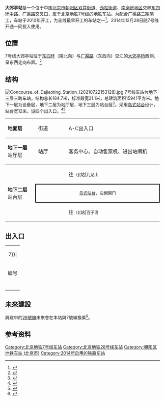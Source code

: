 {{NoteTA
|G1=Railway}}
{{Infobox station
|name = 大郊亭
|eng_name = Dajiaoting
|livery = 
|linecolour = {{北京地铁颜色|7}}
|linecolour2 = {{北京地铁颜色|28}}
|image = Platform of Dajiaoting Station (20210722153024).jpg
|caption = 大郊亭站站台
|former = 
|country = {{PRC}}
|borough = [[北京市|北京市]][[朝阳区_(北京市)|朝阳区]][[双井街道_(北京市)|双井街道]]、[[劲松街道|劲松街道]]、[[南磨房地区|南磨房地区]]交界
|address = [[北京四环路|东四环中路]]、[[广渠路|广渠路]]交叉口西侧
|coordinates = {{Coord|39.89207|116.48164|type:railwaystation_region:CN-11_source:GoogleMaps|display=inline,title}}
|elevation = 
|operator = [[北京市地铁运营有限公司|北京市地铁运营有限公司]]
|lines = {{北京地铁线路名|7|SL}}<br />{{北京地铁线路名|28|SL}}（部分建设中）
|distance = 
|platform = 1座[[岛式站台|岛式站台]]
|tracks = 2条
|connections = 公交站：大郊亭桥西、大郊亭桥南
|structure = 地下车站
|hall = 整体式站厅
|depth = 
|levels = 
|interchange = 
|exits = 3個
|elevator = 
|escalator = 
|architect = 
|architectural_style = 
|colour = 绿色
|type = 
|status = 运营中
|code = 
|zone = 
|classification = 
|website = 
|built = 
|opened = 2014年12月28日
|pass_year = 
|passengers = 
|trains = 
|station_hours = 
|hours = 
|first = {{北京地铁线路名|7|S}}
:往{{北京地铁起讫站|7|L}}：05:25
:往{{北京地铁起讫站|7|R}}：05:59
|last = {{北京地铁线路名|7|S}}
:往{{北京地铁起讫站|7|L}}：23:09
:往{{北京地铁起讫站|7|R}}：23:29
:往{{站|高楼金}}：23:44
|adjacent = {{Adjacent stations|system=北京地铁
|line1=7|left1=九龙山|right1=百子湾|note-left1=0.781km|note-mid1=距离[[北京西站|北京西站]]14.695km|note-right1=0.865km
|line2=28|left2=北京东站|right2=广渠路|note-mid2=部分建设中}}
|route_map = {{Routemap|inline=yes|map=
utSTRf\utSTRg~~ ~~{{rmr|Licon=U|{{stl|北京地铁|九龙山}}}}
utSTR+BSl\utSTR+BSr
utSTR+BSl\utSTR+BSr
utSTRf\utSTRg~~ ~~{{rmr|Licon=D|{{stl|北京地铁|百子湾}}}}
}}
}}
'''大郊亭站'''是一个位于中国[[北京市|北京市]][[朝阳区_(北京市)|朝阳区]][[双井街道_(北京市)|双井街道]]、[[劲松街道|劲松街道]]、[[南磨房地区|南磨房地区]]交界[[北京四环路|东四环中路]]、[[广渠路|广渠路]]交叉口，属于[[北京地铁|北京地铁]][[北京地铁7号线|7号线]]的[[地铁车站|地铁车站]]。为配合广渠路二期施工，车站于2010年开工，为全线最早开工的车站之一<ref>{{cite news|url=http://news.sohu.com/20100119/n269691112.shtml|title=北京地铁7号线悄然开工 全长23.7公里工期约4年|date=2010-01-19|accessdate=2014-10-15|author=姜奎|coauthors=陈柱|work=法制晚报|archive-date=2016-03-04|archive-url=https://web.archive.org/web/20160304210448/http://news.sohu.com/20100119/n269691112.shtml|dead-url=no}}</ref>。2014年12月28日随7号线开通一同投入使用。

== 位置 ==
7号线大郊亭站位于[[北京四环路|东四环]]（南北向）与[[广渠路|广渠路]]（东西向）交汇的[[大郊亭桥|大郊亭桥]]西侧，呈东西走向布置。<ref>{{cite web|url=http://www.bjghw.gov.cn/web/static/articles/catalog_98000/article_ff808081408815360140c980a930015b/ff808081408815360140c980a930015b.html|title=北京市规划委员会关于轨道交通7号线沿线车站站名命名预案的公示书|date=2013-08-29|accessdate=2014-10-15|publisher=北京市规划委员会|archive-url=https://web.archive.org/web/20150923191506/http://www.bjghw.gov.cn/web/static/articles/catalog_98000/article_ff808081408815360140c980a930015b/ff808081408815360140c980a930015b.html|archive-date=2015-09-23|dead-url=yes}}</ref>

== 结构 ==
[[File:Concourse_of_Dajiaoting_Station_(20210722153128).jpg|thumb]]
7号线车站为地下三层三跨车站，结构总长184.7米，标准段宽21.1米，总建筑面积15941平方米。地下一层为设备层，地下二层为站厅层，地下三层为站台层<ref>{{cite news|url=http://report.qianlong.com/33378/2013/01/08/5884@8430900.htm|title=7号线6月底铺轨 年底结构完工 2014年底通车|date=2013-01-08|accessdate=2014-10-15|author=陈斯|work=千龙网|deadurl=yes|archiveurl=https://web.archive.org/web/20130606153145/http://report.qianlong.com/33378/2013/01/08/5884@8430900.htm|archivedate=2013-06-06}}</ref>。采用[[岛式站台|岛式站台]]设计，站台宽12米。设四个出入口。<ref>{{cite web|url=http://www.cr12g.com.cn/news/2014108/n3947%7B@%E8%87%AA%E5%8A%A8%E7%BC%96%E5%8F%B7id%7D.shtml|title=北京高院法官参观二公司北京地铁7号线大郊亭站|publisher=中铁十二局集团有限公司|date=2014-10-08|accessdate=2014-10-15|deadurl=yes|archiveurl=https://web.archive.org/web/20150923210946/http://www.cr12g.com.cn/news/2014108/n3947%7B%40%E8%87%AA%E5%8A%A8%E7%BC%96%E5%8F%B7id%7D.shtml|archivedate=2015-09-23|df=}}</ref><ref>{{cite web|url=http://hps.mep.gov.cn/jsxm/xmsl/201408/W020140822595550897596.pdf|title=北京地铁七号线工程变更环境影响报告书|publisher=中华人民共和国环境保护部|author=北京市环境保护科学研究院|date=2014-08-22|accessdate=2014-10-15|archive-date=2014-10-20|archive-url=https://web.archive.org/web/20141020210333/http://hps.mep.gov.cn/jsxm/xmsl/201408/W020140822595550897596.pdf|dead-url=yes}}</ref>
{|cellspacing=0 cellpadding=3
|style="border-top:solid 1px gray;border-bottom:solid 1px gray;" width=100|'''地面层'''
|style="border-top:solid 1px gray;border-bottom:solid 1px gray;" width=100|街道
|style="border-top:solid 1px gray;border-bottom:solid 1px gray;" width=350|A-C出入口
|-
|style="border-bottom:solid 1px gray;"|'''地下一层'''<br />站厅层
|style="border-bottom:solid 1px gray;"|站厅
|style="border-bottom:solid 1px gray;"|客务中心、自动售票机、进出站闸机
|-
|style="border-bottom:solid 1px gray;" rowspan=3|'''地下二层'''<br />站台层
|{{arrow|L}}
|{{北京地铁线路名|7|c}}往{{站|北京西站|北京西站}}<small>（{{站|九龙山||北京市}}）</small>
|-
|style="border-right:solid 2px black;border-left:solid 2px black;border-top:solid 2px black;border-bottom:solid 2px black;" colspan=2|<center><small>[[岛式站台|岛式站台]]，左側開门</small></center>
|-
|style="border-bottom:solid 1px gray;"|{{arrow|R}}
|style="border-bottom:solid 1px gray;"|{{北京地铁线路名|7|c}}往{{站|环球度假区}}<small>（{{站|百子湾||地铁}}）</small>
|}

== 出入口 ==
{| class="wikitable"
| colspan="5" align="center" bgcolor={{北京地铁颜色|7}}|
|-
! 编号
! 指示
! 建议前往的目的地
! 图片
! 无障碍设施图片
|-
|{{港鐵出口|A}}
|广渠路
|
|[[File:Exit_A,_Dajiaoting_Station,_Beijing_Subway.jpg|150px]]
|{{n/a}}
|-
|{{港鐵出口|B|附=升}}
|广渠路，东四环中路
|
|[[File:Exit_B,_Dajiaoting_Station,_Beijing_Subway.jpg|150px]]
|[[File:Accessible_Elevator_at_Exit_B_of_Dajiaoting_Station,_Beijing_Subway.jpg|居中]]
|-
|{{港鐵出口|C}}
|广渠路，东四环中路
|
|[[File:Exit_C,_Dajiaoting_Station,_Beijing_Subway.jpg|150px]]
|{{n/a}}
|-
| bgcolor="#EEEEEE" colspan=5 | {{港鐵出口|註=升}}
|}

==未來建設==
興建中的[[北京地铁28号线|28號線]]未來會在本站與7號線換乘<ref>{{cite web |title=北京轨道交通28号线（原CBD线）工程环境影响报告书 |url=https://www.bii.com.cn/Portals/0/AttachUpload/pdf/2019081917232516.pdf |publisher=[[北京市基础设施投资有限公司|北京市基础设施投资有限公司]] |accessdate=2019-12-22 |date=2019-08-19 |archive-date=2019-08-20 |archive-url=https://web.archive.org/web/20190820120323/https://www.bii.com.cn/Portals/0/AttachUpload/pdf/2019081917232516.pdf |dead-url=no }}</ref>。

== 参考资料 ==
{{reflist}}

{{北京地铁7号线}}
{{北京地铁28号线}}
[[Category:北京地铁7号线车站|Category:北京地铁7号线车站]]
[[Category:北京地铁28号线车站|Category:北京地铁28号线车站]]
[[Category:朝阳区地铁车站_(北京市)|Category:朝阳区地铁车站 (北京市)]]
[[Category:2014年启用的铁路车站|Category:2014年启用的铁路车站]]